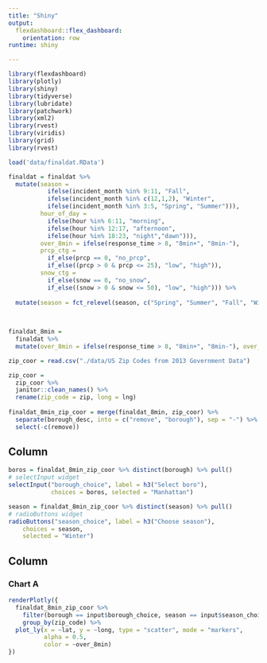 ```yaml
---
title: "Shiny"
output: 
  flexdashboard::flex_dashboard:
    orientation: row
runtime: shiny

---
```



```r
library(flexdashboard)
library(plotly)
library(shiny)
library(tidyverse)
library(lubridate)
library(patchwork)
library(xml2)
library(rvest)
library(viridis)
library(grid)
library(rvest)

load('data/finaldat.RData')

finaldat = finaldat %>%
  mutate(season = 
           ifelse(incident_month %in% 9:11, "Fall",
           ifelse(incident_month %in% c(12,1,2), "Winter",
           ifelse(incident_month %in% 3:5, "Spring", "Summer"))), 
         hour_of_day = 
           ifelse(hour %in% 6:11, "morning",
           ifelse(hour %in% 12:17, "afternoon",
           ifelse(hour %in% 18:23, "night","dawn"))), 
         over_8min = ifelse(response_time > 8, "8min+", "8min-"),
         prcp_ctg = 
           if_else(prcp == 0, "no_prcp",
           if_else((prcp > 0 & prcp <= 25), "low", "high")),
         snow_ctg = 
           if_else(snow == 0, "no_snow",
           if_else((snow > 0 & snow <= 50), "low", "high"))) %>%
  
  mutate(season = fct_relevel(season, c("Spring", "Summer", "Fall", "Winter")))
  
 

finaldat_8min =
  finaldat %>% 
  mutate(over_8min = ifelse(response_time > 8, "8min+", "8min-"), over_8min = as.factor(over_8min))

zip_coor = read.csv("./data/US Zip Codes from 2013 Government Data")

zip_coor =
  zip_coor %>% 
  janitor::clean_names() %>% 
  rename(zip_code = zip, long = lng)
  
finaldat_8min_zip_coor = merge(finaldat_8min, zip_coor) %>%
  separate(borough_desc, into = c("remove", "borough"), sep = "-") %>%
  select(-c(remove))


```



Column {.sidebar}
-----------------------------------------------------------------------

```r
boros = finaldat_8min_zip_coor %>% distinct(borough) %>% pull() 
# selectInput widget
selectInput("borough_choice", label = h3("Select boro"),
            choices = boros, selected = "Manhattan")

season = finaldat_8min_zip_coor %>% distinct(season) %>% pull()
# radioButtons widget
radioButtons("season_choice", label = h3("Choose season"),
    choices = season, 
    selected = "Winter")
```

Column {data-width=650}
-----------------------------------------------------------------------

### Chart A

```r
renderPlotly({ 
  finaldat_8min_zip_coor %>%
    filter(borough == input$borough_choice, season == input$season_choice) %>%
    group_by(zip_code) %>%
  plot_ly(x = ~lat, y = ~long, type = "scatter", mode = "markers",
          alpha = 0.5, 
          color = ~over_8min) 
})
```





